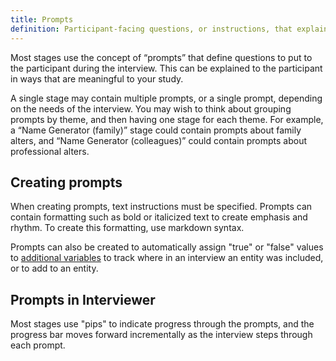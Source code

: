 ```yaml
---
title: Prompts
definition: Participant-facing questions, or instructions, that explain which data should be provided or how to complete the task on a given stage.
---
```


Most stages use the concept of “prompts” that define questions to put to the participant during the interview. This can be explained to the participant in ways that are meaningful to your study.

A single stage may contain multiple prompts, or a single prompt, depending on the needs of the interview. You may wish to think about grouping prompts by theme, and then having one stage for each theme. For example, a “Name Generator (family)” stage could contain prompts about family alters, and “Name Generator (colleagues)” could contain prompts about professional alters.

<StandAloneImage
  src="/assets/img/key-concepts/prompts/multiple-prompts.png"
  caption="Multiple prompts on a name generator stage in Architect."
/>

## Creating prompts

When creating prompts, text instructions must be specified. Prompts can contain formatting such as bold or italicized text to create emphasis and rhythm. To create this formatting, use markdown syntax.

<StandAloneImage
  src="/assets/img/key-concepts/prompts/edit-prompt.png"
  caption="Editing a prompt in Architect"
/>

Prompts can also be created to automatically assign "true" or "false" values to [additional variables](/en/desktop/key-concepts/additional-variables) to track where in an interview an entity was included, or to add to an entity.

## Prompts in Interviewer

Most stages use "pips" to indicate progress through the prompts, and the progress bar moves forward incrementally as the interview steps through each prompt.

<StandAloneImage
  src="/assets/img/key-concepts/prompts/nc-prompts.png"
  caption="Pips above the question on a prompt in Interviewer indicate progress on the stage"
/>
